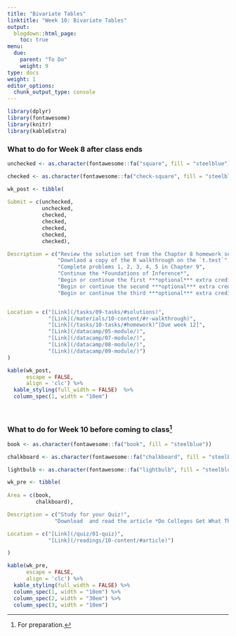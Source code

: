```yaml
---
title: "Bivariate Tables"
linktitle: "Week 10: Bivariate Tables"
output:
  blogdown::html_page:
    toc: true
menu:
  due:
    parent: "To Do"
    weight: 9
type: docs
weight: 1
editor_options: 
  chunk_output_type: console
---
```


```r
library(dplyr)
library(fontawesome)
library(knitr)
library(kableExtra)
```


### What to do for Week 8 after class ends

```r
unchecked <- as.character(fontawesome::fa("square", fill = "steelblue"))

checked <- as.character(fontawesome::fa("check-square", fill = "steelblue"))

wk_post <- tibble(
  
Submit = c(unchecked,
           unchecked,
           checked,
           checked, 
           checked,
           checked,
           checked),

Description = c("Review the solution set from the Chapter 8 homework set",
                "Downlaod a copy of the R walkthrough on the `t.test`",
                "Complete problems 1, 2, 3, 4, 5 in Chapter 9",
                "Continue the *Foundations of Inference*",
                "Begin or continue the first ***optional*** extra credit module *Analyzing Survey Data in R*",
                "Begin or continue the second ***optional*** extra credit module *Fundamentals of Bayesian Data Analysis in R*",
                "Begin or continue the third ***optional*** extra credit module *Reporting with R Markdown*"),


Location = c("[Link](/tasks/09-tasks/#solutions)",
             "[Link](/materials/10-content/#r-walkthrough)",
             "[Link](/tasks/10-tasks/#homework)^[Due week 12]",
             "[Link](/datacamp/05-module/)",
             "[Link](/datacamp/07-module/)",
             "[Link](/datacamp/08-module/)",
             "[Link](/datacamp/09-module/)")
)
```

```r
kable(wk_post, 
      escape = FALSE,
      align = 'clc') %>%
  kable_styling(full_width = FALSE)  %>%
  column_spec(1, width = "10em")
```

<br />

### What to do for Week 10 before coming to class^[For preparation.]

```r
book <- as.character(fontawesome::fa("book", fill = "steelblue"))

chalkboard <- as.character(fontawesome::fa("chalkboard", fill = "steelblue"))

lightbulb <- as.character(fontawesome::fa("lightbulb", fill = "steelblue"))

wk_pre <- tibble(
  
Area = c(book, 
         chalkboard),

Description = c("Study for your Quiz!",
               "Download  and read the article *Do Colleges Get What They Pay For? Evidence on Football Coach Pay and Team Performance*"),

Location = c("[Link](/quiz/01-quiz)", 
             "[Link](/readings/10-content/#article)")

)

```

```r
kable(wk_pre, 
      escape = FALSE,
      align = 'clc') %>%
  kable_styling(full_width = FALSE) %>%
  column_spec(1, width = "10em") %>%
  column_spec(2, width = "30em") %>%
  column_spec(3, width = "10em")
```  

